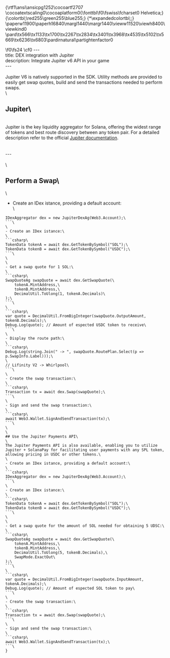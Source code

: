 {\rtf1\ansi\ansicpg1252\cocoartf2707
\cocoatextscaling0\cocoaplatform0{\fonttbl\f0\fswiss\fcharset0 Helvetica;}
{\colortbl;\red255\green255\blue255;}
{\*\expandedcolortbl;;}
\paperw11900\paperh16840\margl1440\margr1440\vieww11520\viewh8400\viewkind0
\pard\tx566\tx1133\tx1700\tx2267\tx2834\tx3401\tx3968\tx4535\tx5102\tx5669\tx6236\tx6803\pardirnatural\partightenfactor0

\f0\fs24 \cf0 ---\
title: DEX integration with Jupiter\
description: Integrate Jupiter v6 API in your game\
---\
\
Jupiter V6 is natively supported in the SDK. Utility methods are provided to easily get swap quotes, build and send the transactions needed to perform swaps.\
\
## Jupiter\
\
Jupiter is the key liquidity aggregator for Solana, offering the widest range of tokens and best route discovery between any token pair. For a detailed description refer to the official [Jupiter documentation](https://station.jup.ag/).\
\
\
---\
\
\
## Perform a Swap\
\
- Create an IDex istance, providing a default account:\
\
```csharp\
IDexAggregator dex = new JupiterDexAg(Web3.Account);\
```\
\
- Create an IDex istance:\
\
```csharp\
TokenData tokenA = await dex.GetTokenBySymbol("SOL");\
TokenData tokenB = await dex.GetTokenBySymbol("USDC");\
```\
\
\
- Get a swap quote for 1 SOL:\
\
```csharp\
SwapQuoteAg swapQuote = await dex.GetSwapQuote(\
    tokenA.MintAddress,\
    tokenB.MintAddress,\
    DecimalUtil.ToUlong(1, tokenA.Decimals)\
);\
```\
\
```csharp\
var quote = DecimalUtil.FromBigInteger(swapQuote.OutputAmount, tokenB.Decimals);\
Debug.Log(quote); // Amount of espected USDC token to receive\
```\
\
- Display the route path:\
\
```csharp\
Debug.Log(string.Join(" -> ", swapQuote.RoutePlan.Select(p => p.SwapInfo.Label)));\
\
// Lifinity V2 -> Whirlpool\
```\
\
- Create the swap transaction:\
\
```csharp\
Transaction tx = await dex.Swap(swapQuote);\
```\
\
- Sign and send the swap transaction:\
\
```csharp\
await Web3.Wallet.SignAndSendTransaction(tx);\
```\
\
\
## Use the Jupiter Payments API\
\
The Jupiter Payments API is also available, enabling you to utilize Jupiter + SolanaPay for facilitating user payments with any SPL token, allowing pricing in USDC or other tokens.\
\
- Create an IDex istance, providing a default account:\
\
```csharp\
IDexAggregator dex = new JupiterDexAg(Web3.Account);\
```\
\
- Create an IDex istance:\
\
```csharp\
TokenData tokenA = await dex.GetTokenBySymbol("SOL");\
TokenData tokenB = await dex.GetTokenBySymbol("USDC");\
```\
\
\
- Get a swap quote for the amount of SOL needed for obtaining 5 UDSC:\
\
```csharp\
SwapQuoteAg swapQuote = await dex.GetSwapQuote(\
    tokenA.MintAddress,\
    tokenB.MintAddress,\
    DecimalUtil.ToUlong(5, tokenB.Decimals),\
    SwapMode.ExactOut\
);\
```\
\
```csharp\
var quote = DecimalUtil.FromBigInteger(swapQuote.InputAmount, tokenA.Decimals);\
Debug.Log(quote); // Amount of espected SOL token to pay\
```\
\
- Create the swap transaction:\
\
```csharp\
Transaction tx = await dex.Swap(swapQuote);\
```\
\
- Sign and send the swap transaction:\
\
```csharp\
await Web3.Wallet.SignAndSendTransaction(tx);\
```\
}